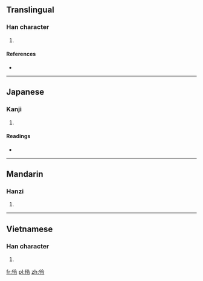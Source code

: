 ==Translingual==

===Han character===
{{Han char|rn=60|rad=彳|as=05|sn=8|four=2822<sub>7</sub>|canj=竹人人戈戈 (HOOII)|ids=⿰[[彳]][[令]]}}

# {{defn|Han|sort=彳05}}

====References====
* {{Han ref|kx=0365.290|dkj=10070|dj=0685.200|hdz=20817.010|uh=5F7E|ud=24446|bh=CC76|bd=52342}}

----

==Japanese==

===Kanji===
{{ja-kanji|grade=|rs=彳05}}

# {{defn|lang=ja|sort=彳05}}

====Readings====
* {{ja-readings|on=[[れい]] (rei), [[りょう]] (ryō)|kun=}}

----

==Mandarin==

===Hanzi===
{{cmn-hanzi|pin=[[líng]] ([[ling2]])|wg=ling<sup>2</sup>}}

# {{defn|lang=cmn|sort=彳05}}

----

==Vietnamese==

===Han character===
{{vi-readings|rs=彳05| hanviet = lĩnh}}

# {{defn|lang=vi|sort=彳05}}

[[fr:彾]]
[[pl:彾]]
[[zh:彾]]